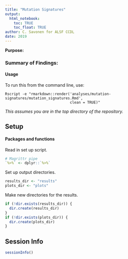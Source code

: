 ```yaml
---
title: "Mutation Signatures"
output: 
  html_notebook:
    toc: TRUE
    toc_float: TRUE
author: C. Savonen for ALSF CCDL
date: 2019
---
```


**Purpose:**

### Summary of Findings:


#### Usage

To run this from the command line, use:
```
Rscript -e "rmarkdown::render('analyses/mutation-signatures/mutation_signatures.Rmd', 
                              clean = TRUE)"
```

_This assumes you are in the top directory of the repository._

## Setup

#### Packages and functions

Read in set up script.

```r
# Magrittr pipe
`%>%` <- dplyr::`%>%`
```

Set up output directories. 

```r
results_dir <- "results"
plots_dir <- "plots"
```

Make new directories for the results. 

```r
if (!dir.exists(results_dir)) {
  dir.create(results_dir)
}
if (!dir.exists(plots_dir)) {
  dir.create(plots_dir)
}
```

## Session Info

```r
sessionInfo()
```
